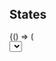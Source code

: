 
<Meta of={SelectStories} />

## States

<Canvas>
  <Story
    name="States"
    parameters={{
      chromatic: { disableSnapshot: false },
      vrt: { tags: ['vrt-critical'] },
    }}
    tags={['vrt-critical']}
  >
    {() => (
      <div style={{ display: 'grid', gap: '1.1rem' }}>
        <Select
          ariaLabel="Choose status"
          options={[
            { value: 'open', label: 'Open' },
            { value: 'processing', label: 'Processing' },
            { value: 'closed', label: 'Closed' },
          ]}
          defaultValue="open"
        />

        <Select
          ariaLabel="Choose size"
          options={[
            { value: 's', label: 'Small' },
            { value: 'm', label: 'Medium' },
            { value: 'l', label: 'Large', disabled: true },
          ]}
          placeholder="Select a size"
        />

        <div>
          <p style={{ margin: 0, color: 'var(--cmp-text-muted)' }}>Disabled</p>
          <Select
            ariaLabel="Disabled select"
            options={[{ value: 'na', label: 'Not available' }]}
            defaultValue="na"
            disabled
          />
        </div>
      </div>
    )}
  </Story>
</Canvas>

## Keyboard

- ArrowUp/ArrowDown navigate options when open.
- Home/End jump to first/last enabled option.
- Enter/Space selects; Escape closes and returns focus to trigger.
- Type-to-search: type to jump to options starting with typed text (string labels only).

## A11y Contract

- Roles: button trigger with `aria-haspopup="listbox"`; popover hosts a focusable `listbox` with `option` children.
- `aria-activedescendant` tracks the highlighted option, `aria-selected` denotes the chosen item.
- Focus ring uses component/system tokens (≥3:1) and never hard-coded colors.
- All surfaces/borders/text derive from `--cmp-*` tokens; no inline color literals.


